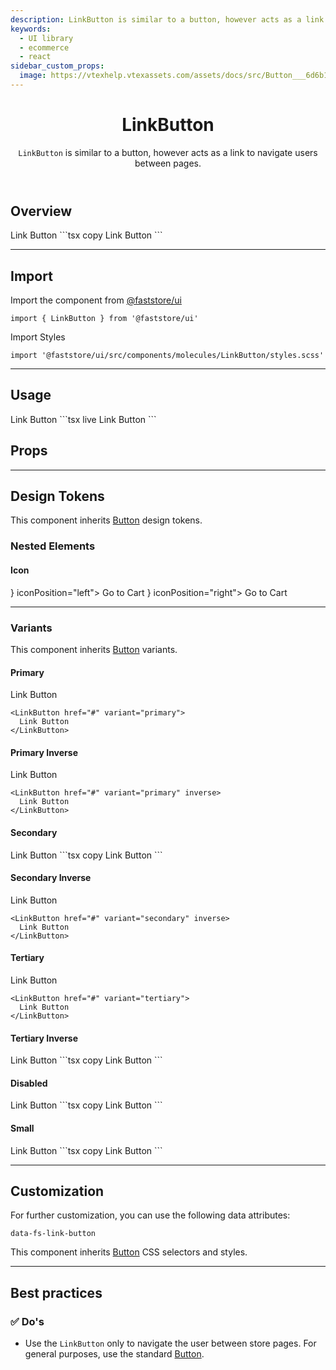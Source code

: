 ```yaml
---
description: LinkButton is similar to a button, however acts as a link to navigate users between pages.
keywords:
  - UI library
  - ecommerce
  - react
sidebar_custom_props:
  image: https://vtexhelp.vtexassets.com/assets/docs/src/Button___6d6b16886d5d7e2a05dba8c45c075796.png
---
```



<header>

# LinkButton

`LinkButton` is similar to a button, however acts as a link to navigate users between pages.

</header>

## Overview

<OverviewSection>
  <LinkButton href="#">Link Button</LinkButton>
</OverviewSection>
```tsx copy
<LinkButton href="#">Link Button</LinkButton>
```

---

## Import

Import the component from <a href="https://www.faststore.dev/reference/ui/get-started-faststore-ui">@faststore/ui</a>

```tsx copy
import { LinkButton } from '@faststore/ui'
```

Import Styles

```tsx copy
import '@faststore/ui/src/components/molecules/LinkButton/styles.scss'
```

---

## Usage

<OverviewSection>
  <LinkButton href="#">Link Button</LinkButton>
</OverviewSection>
```tsx live
<LinkButton href="#">Link Button</LinkButton>
```

## Props

<PropsSection name="LinkButton" />

---

## Design Tokens

This component inherits [Button](/components/atoms/button) design tokens.

### Nested Elements

#### Icon

<OverviewSection>
  <LinkButton href="#" icon={<ShoppingCart />} iconPosition="left">
    Go to Cart
  </LinkButton>
  <LinkButton href="#" icon={<ShoppingCart />} iconPosition="right">
    Go to Cart
  </LinkButton>
</OverviewSection>

---

### Variants

This component inherits [Button](/components/atoms/button) variants.

#### Primary

<OverviewSection>
  <LinkButton href="#" variant="primary">
    Link Button
  </LinkButton>
</OverviewSection>

```tsx copy
<LinkButton href="#" variant="primary">
  Link Button
</LinkButton>
```

#### Primary Inverse

<OverviewSection dark>
  <LinkButton href="#" variant="primary" inverse>
    Link Button
  </LinkButton>
</OverviewSection>

```tsx copy
<LinkButton href="#" variant="primary" inverse>
  Link Button
</LinkButton>
```

#### Secondary

<OverviewSection>
  <LinkButton href="#" variant="secondary">
    Link Button
  </LinkButton>
</OverviewSection>
```tsx copy
<LinkButton href="#" variant="secondary">
  Link Button
</LinkButton>
```

#### Secondary Inverse

<OverviewSection dark>
  <LinkButton href="#" variant="secondary" inverse>
    Link Button
  </LinkButton>
</OverviewSection>

```tsx copy
<LinkButton href="#" variant="secondary" inverse>
  Link Button
</LinkButton>
```

#### Tertiary

<OverviewSection>
  <LinkButton href="#" variant="tertiary">
    Link Button
  </LinkButton>
</OverviewSection>

```tsx copy
<LinkButton href="#" variant="tertiary">
  Link Button
</LinkButton>
```

#### Tertiary Inverse

<OverviewSection dark>
  <LinkButton href="#" variant="tertiary" inverse>
    Link Button
  </LinkButton>
</OverviewSection>
```tsx copy
<LinkButton href="#" variant="tertiary" inverse>
  Link Button
</LinkButton>
```

#### Disabled

<OverviewSection>
  <LinkButton href="#" disabled>
    Link Button
  </LinkButton>
</OverviewSection>
```tsx copy
<LinkButton href="#" disabled>
  Link Button
</LinkButton>
```

#### Small

<OverviewSection>
  <LinkButton variant="primary" size="small">
    Link Button
  </LinkButton>
</OverviewSection>
```tsx copy
<LinkButton variant="primary" size="small">
  Link Button
</LinkButton>
```

---

## Customization

For further customization, you can use the following data attributes:

`data-fs-link-button`

This component inherits [Button](/components/atoms/button) CSS selectors and styles.

---

## Best practices

### ✅ Do's

- Use the `LinkButton` only to navigate the user between store pages. For general purposes, use the standard [Button](/reference/ui/atoms/Button).
